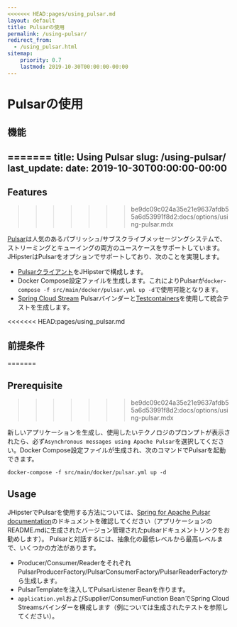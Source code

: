 ```yaml
---
<<<<<<< HEAD:pages/using_pulsar.md
layout: default
title: Pulsarの使用
permalink: /using-pulsar/
redirect_from:
  - /using_pulsar.html
sitemap:
    priority: 0.7
    lastmod: 2019-10-30T00:00:00-00:00
---
```


# <i class="fa fa-envelope"></i> Pulsarの使用

## 機能
=======
title: Using Pulsar
slug: /using-pulsar/
last_update:
  date: 2019-10-30T00:00:00-00:00
---

## Features
>>>>>>> be9dc09c024a35e21e9637afdb55a6d53991f8d2:docs/options/using-pulsar.mdx

[Pulsar](http://pulsar.apache.org/)は人気のあるパブリッシュ/サブスクライブメッセージングシステムで、ストリーミングとキューイングの両方のユースケースをサポートしています。JHipsterはPulsarをオプションでサポートしており、次のことを実現します。

- [Pulsarクライアント](https://pulsar.apache.org/docs/2.11.x/client-libraries-java/)をJHipsterで構成します。
- Docker Compose設定ファイルを生成します。これによりPulsarが`docker-compose -f src/main/docker/pulsar.yml up -d`で使用可能となります。
- [Spring Cloud Stream](https://docs.spring.io/spring-cloud-stream/docs/current/reference/html/) Pulsarバインダーと[Testcontainers](https://www.testcontainers.org/)を使用して統合テストを生成します。

<<<<<<< HEAD:pages/using_pulsar.md
## 前提条件
=======

## Prerequisite
>>>>>>> be9dc09c024a35e21e9637afdb55a6d53991f8d2:docs/options/using-pulsar.mdx

新しいアプリケーションを生成し、使用したいテクノロジのプロンプトが表示されたら、必ず`Asynchronous messages using Apache Pulsar`を選択してください。Docker Compose設定ファイルが生成され、次のコマンドでPulsarを起動できます。

```shell
docker-compose -f src/main/docker/pulsar.yml up -d
```


## Usage

JHipsterでPulsarを使用する方法については、[Spring for Apache Pulsar documentation](https://docs.spring.io/spring-pulsar/docs/current/reference/html/)のドキュメントを確認してください（アプリケーションのREADME.mdに生成されたバージョン管理されたpulsarドキュメントリンクをお勧めします）。
Pulsarと対話するには、抽象化の最低レベルから最高レベルまで、いくつかの方法があります。
* Producer/Consumer/ReaderをそれぞれPulsarProducerFactory/PulsarConsumerFactory/PulsarReaderFactoryから生成します。
* PulsarTemplateを注入してPulsarListener Beanを作ります。
* `application.yml`およびSupplier/Consumer/Function BeanでSpring Cloud Streamsバインダーを構成します（例については生成されたテストを参照してください）。
